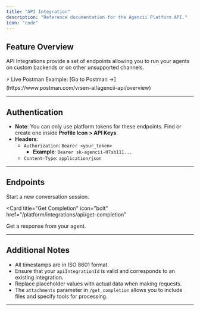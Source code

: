 ```yaml
---
title: "API Integration"
description: "Reference documentation for the Agencii Platform API."
icon: "code"
---
```


## Feature Overview

API Integrations provide a set of endpoints allowing you to run your agents on custom backends or on other unsupported channels.

<Info>
⚡ Live Postman Example: [Go to Postman →](https://www.postman.com/vrsen-ai/agencii-api/overview)
</Info>

---

## Authentication

- **Note**: You can only use platform tokens for these endpoints. Find or create one inside **Profile Icon > API Keys**.
- **Headers**:
    - `Authorization`: `Bearer <your_token>`
        - **Example**: `Bearer sk-agencii-H7sb111...`
    - `Content-Type`: `application/json`

---

## Endpoints

<CardGroup cols={2}>
<Card
  title="Create New Chat"
  icon="plus"
  href="/platform/integrations/api/create-new-chat"
>
  Start a new conversation session.
</Card>

<Card
  title="Get Completion"
  icon="bolt"
  href="/platform/integrations/api/get-completion"
>
  Get a response from your agent.
</Card>
</CardGroup>

---

## Additional Notes

- All timestamps are in ISO 8601 format.
- Ensure that your `apiIntegrationId` is valid and corresponds to an existing integration.
- Replace placeholder values with actual data when making requests.
- The `attachments` parameter in `/get_completion` allows you to include files and specify tools for processing.

---
